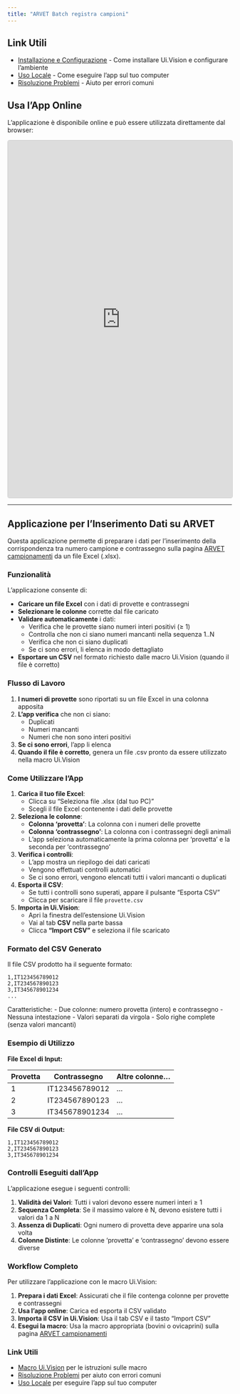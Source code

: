 ```yaml
---
title: "ARVET Batch registra campioni"
---
```


::: {.callout-tip}
## Link Utili
- [Installazione e Configurazione](installazione.qmd) - Come installare Ui.Vision e configurare l'ambiente
- [Uso Locale](uso-locale.qmd) - Come eseguire l'app sul tuo computer
- [Risoluzione Problemi](troubleshooting.qmd) - Aiuto per errori comuni
:::

## Usa l'App Online

L'applicazione è disponibile online e può essere utilizzata direttamente dal browser:

<iframe src="https://vesco.shinyapps.io/arvet-2-33/" width="100%" height="800px" style="border: 1px solid #ccc; border-radius: 4px;"></iframe>

---

## Applicazione per l'Inserimento Dati su ARVET

Questa applicazione permette di preparare i dati per l'inserimento della corrispondenza tra numero campione e contrassegno sulla pagina [ARVET campionamenti](https://arvet.reteunitaria.piemonte.it/campionamenti) da un file Excel (.xlsx).

### Funzionalità

L'applicazione consente di:

- **Caricare un file Excel** con i dati di provette e contrassegni
- **Selezionare le colonne** corrette dal file caricato
- **Validare automaticamente** i dati:
  - Verifica che le provette siano numeri interi positivi (≥ 1)
  - Controlla che non ci siano numeri mancanti nella sequenza 1..N
  - Verifica che non ci siano duplicati
  - Se ci sono errori, li elenca in modo dettagliato
- **Esportare un CSV** nel formato richiesto dalle macro Ui.Vision (quando il file è corretto)

### Flusso di Lavoro

1. **I numeri di provette** sono riportati su un file Excel in una colonna apposita
2. **L'app verifica** che non ci siano:
   - Duplicati
   - Numeri mancanti
   - Numeri che non sono interi positivi
3. **Se ci sono errori**, l'app li elenca
4. **Quando il file è corretto**, genera un file .csv pronto da essere utilizzato nella macro Ui.Vision

### Come Utilizzare l'App

1. **Carica il tuo file Excel**:
   - Clicca su "Seleziona file .xlsx (dal tuo PC)"
   - Scegli il file Excel contenente i dati delle provette

2. **Seleziona le colonne**:
   - **Colonna 'provetta'**: La colonna con i numeri delle provette
   - **Colonna 'contrassegno'**: La colonna con i contrassegni degli animali
   - L'app seleziona automaticamente la prima colonna per 'provetta' e la seconda per 'contrassegno'

3. **Verifica i controlli**:
   - L'app mostra un riepilogo dei dati caricati
   - Vengono effettuati controlli automatici
   - Se ci sono errori, vengono elencati tutti i valori mancanti o duplicati

4. **Esporta il CSV**:
   - Se tutti i controlli sono superati, appare il pulsante "Esporta CSV"
   - Clicca per scaricare il file `provette.csv`

5. **Importa in Ui.Vision**:
   - Apri la finestra dell'estensione Ui.Vision
   - Vai al tab **CSV** nella parte bassa
   - Clicca **"Import CSV"** e seleziona il file scaricato

### Formato del CSV Generato

Il file CSV prodotto ha il seguente formato:

```
1,IT123456789012
2,IT234567890123
3,IT345678901234
...
```

Caratteristiche:
- Due colonne: numero provetta (intero) e contrassegno
- Nessuna intestazione
- Valori separati da virgola
- Solo righe complete (senza valori mancanti)

### Esempio di Utilizzo

**File Excel di Input:**

| Provetta | Contrassegno | Altre colonne... |
|----------|--------------|------------------|
| 1 | IT123456789012 | ... |
| 2 | IT234567890123 | ... |
| 3 | IT345678901234 | ... |

**File CSV di Output:**

```
1,IT123456789012
2,IT234567890123
3,IT345678901234
```

### Controlli Eseguiti dall'App

L'applicazione esegue i seguenti controlli:

1. **Validità dei Valori**: Tutti i valori devono essere numeri interi ≥ 1
2. **Sequenza Completa**: Se il massimo valore è N, devono esistere tutti i valori da 1 a N
3. **Assenza di Duplicati**: Ogni numero di provetta deve apparire una sola volta
4. **Colonne Distinte**: Le colonne 'provetta' e 'contrassegno' devono essere diverse

### Workflow Completo

Per utilizzare l'applicazione con le macro Ui.Vision:

1. **Prepara i dati Excel**: Assicurati che il file contenga colonne per provette e contrassegni
2. **Usa l'app online**: Carica ed esporta il CSV validato
3. **Importa il CSV in Ui.Vision**: Usa il tab CSV e il tasto "Import CSV"
4. **Esegui la macro**: Usa la macro appropriata (bovini o ovicaprini) sulla pagina [ARVET campionamenti](https://arvet.reteunitaria.piemonte.it/campionamenti)

### Link Utili

- [Macro Ui.Vision](uivision.qmd) per le istruzioni sulle macro
- [Risoluzione Problemi](troubleshooting.qmd) per aiuto con errori comuni
- [Uso Locale](uso-locale.qmd) per eseguire l'app sul tuo computer
